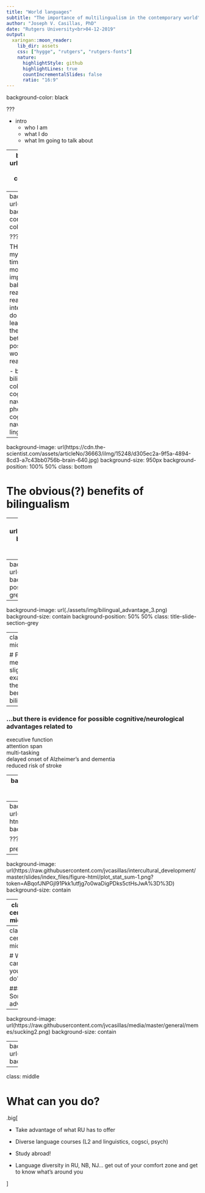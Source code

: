 ```yaml
---
title: "World languages"
subtitle: "The importance of multilingualism in the contemporary world"
author: "Joseph V. Casillas, PhD"
date: "Rutgers University<br>04-12-2019"
output:
  xaringan::moon_reader:
    lib_dir: assets
    css: ["hygge", "rutgers", "rutgers-fonts"]
    nature:
      highlightStyle: github
      highlightLines: true
      countIncrementalSlides: false
      ratio: "16:9"
---
```


background-color: black

???

- intro
  - who I am
  - what I do
  - what Im going to talk about

---
background-image: url(./assets/img/ali.png)
background-size: contain
background-color: black

---
background-image: url(./assets/img/ali2.png)
background-size: contain
background-color: black

???

THis is a photograph of my daughter Alicia
At the time she was about 8 months old
This is an important time in a babies life for many reasons
But one of the reasons that is most interesting to me has to do with language
We've learned that babies have the ability to distinguish between all of the 
possible sounds of the worlds languages
This is really quite impressive

- babies and bilingualism
  - kuhl and colleagues summary
  - cognitive flexibility to navigate multiple phonetic systems
  - cognitive flexibility to navigate complex linguistic situations

---
background-image: url(https://cdn.the-scientist.com/assets/articleNo/36663/iImg/15248/d305ec2a-9f5a-4894-8cd3-a7c43bb0756b-brain-640.jpg)
background-size: 950px
background-position: 100% 50%
class: bottom

# The obvious(?) benefits of bilingualism

---
background-image: url(./assets/img/bilingual_advantage_1.png)
background-size: contain
background-position: 50% 50%
class: title-slide-section-grey

???

- mention cognitive benefits, Alzheimer etc.
- mention these findings are often cited but not w/o controversy

- cognitive benefits
  - children
  - adults

---
background-image: url(./assets/img/bilingual_advantage_2.png)
background-size: contain
background-position: 50% 50%
class: title-slide-section-grey

---
background-image: url(./assets/img/bilingual_advantage_3.png)
background-size: contain
background-position: 50% 50%
class: title-slide-section-grey

---
class: center, middle

# Popular media may slightly exaggerate the cognitive benefits of bilingualism...

--

### ...but there is evidence for possible cognitive/neurological advantages related to 
executive function  
attention span  
multi-tasking  
delayed onset of Alzheimer's and dementia  
reduced risk of stroke

---
background-image: url(https://cdn.the-scientist.com/assets/articleNo/36663/iImg/15248/d305ec2a-9f5a-4894-8cd3-a7c43bb0756b-brain-640.jpg)
background-size: 950px
background-position: 100% 50%
class: bottom

# The not-so-obvious benefits of bilingualism

???

- its not all cognitive
  - intercultural learning
  - access/jobs

---
background-image: url(https://raw.githubusercontent.com/jvcasillas/intercultural_development/master/slides/index_files/figure-html/plot_scatter-1.png?token=ABqofGT3t39sR2nKuZprYE8pVwHi1924ks5ctHqSwA%3D%3D)
background-size: contain

???

pre: access, fbi, career, angry
post: perspective, cultural, connecting, conversation

---
background-image: url(https://raw.githubusercontent.com/jvcasillas/intercultural_development/master/slides/index_files/figure-html/plot_stat_sum-1.png?token=ABqofJNPGjl91Pkk1utfjg7o0waDigPDks5ctHsJwA%3D%3D)
background-size: contain

---
class: center, middle

# It's not all cognitive

???

It might make you more open minded, understanding towards other cultures
It gives you access to new perspectives on the world, life, other people



---
class: center, middle

# What can you do? 

### Some advice

---
background-image: url(https://raw.githubusercontent.com/jvcasillas/media/master/general/memes/sucking2.png)
background-size: contain

---
background-image: url(https://raw.githubusercontent.com/jvcasillas/media/master/general/gifs/throw_into_pool.gif)
background-size: contain

---
class: middle

# What can you do? 

.big[

- Take advantage of what RU has to offer

- Diverse language courses (L2 and linguistics, cogsci, psych)

- Study abroad!

- Language diversity in RU, NB, NJ... get out of your comfort zone and 
get to know what's around you

]

